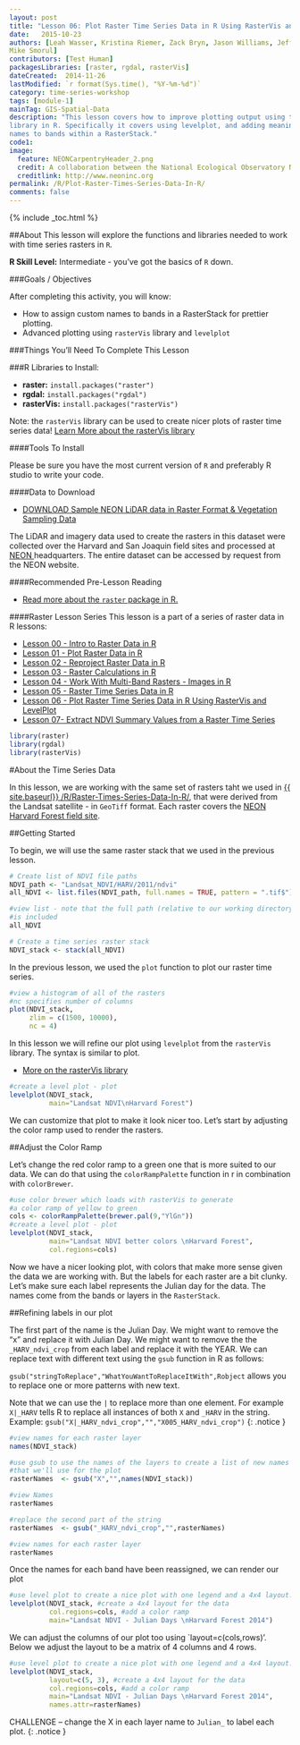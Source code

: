 ```yaml
---
layout: post
title: "Lesson 06: Plot Raster Time Series Data in R Using RasterVis and LevelPlot"
date:   2015-10-23
authors: [Leah Wasser, Kristina Riemer, Zack Bryn, Jason Williams, Jeff Hollister, 
Mike Smorul]
contributors: [Test Human]
packagesLibraries: [raster, rgdal, rasterVis]
dateCreated:  2014-11-26
lastModified: `r format(Sys.time(), "%Y-%m-%d")`
category: time-series-workshop
tags: [module-1]
mainTag: GIS-Spatial-Data
description: "This lesson covers how to improve plotting output using the rasterVis
library in R. Specifically it covers using levelplot, and adding meaningful custom 
names to bands within a RasterStack."
code1: 
image:
  feature: NEONCarpentryHeader_2.png
  credit: A collaboration between the National Ecological Observatory Network (NEON) and Data Carpentry
  creditlink: http://www.neoninc.org
permalink: /R/Plot-Raster-Times-Series-Data-In-R/
comments: false
---
```


{% include _toc.html %}

##About
This lesson will explore the functions and libraries needed to work with time series
rasters in `R`. 

**R Skill Level:** Intermediate - you've got the basics of `R` down.

<div id="objectives" markdown="1">

###Goals / Objectives

After completing this activity, you will know:

* How to assign custom names to bands in a RasterStack for prettier plotting.
* Advanced plotting using `rasterVis` library and `levelplot`

###Things You'll Need To Complete This Lesson

###R Libraries to Install:

* **raster:** `install.packages("raster")`
* **rgdal:** `install.packages("rgdal")`
* **rasterVis:** `install.packages("rasterVis")`

Note: the `rasterVis` library can be used to create nicer plots of raster time
series data! <a href="https://cran.r-project.org/web/packages/rasterVis/rasterVis.pdf"
target="_blank">Learn More about the rasterVis library</a>

####Tools To Install

Please be sure you have the most current version of `R` and preferably
R studio to write your code.


####Data to Download

* <a href="http://figshare.com/articles/NEON_AOP_Hyperspectral_Teaching_Dataset_SJER_and_Harvard_forest/1580086" class="btn btn-success"> DOWNLOAD Sample NEON LiDAR data in Raster Format & Vegetation Sampling Data</a>


The LiDAR and imagery data used to create the rasters in this dataset were 
collected over the Harvard and San Joaquin field sites 
and processed at <a href="http://www.neoninc.org" target="_blank" >NEON </a> 
headquarters. The entire dataset can be accessed by request from the NEON website.  

####Recommended Pre-Lesson Reading


* <a href="http://cran.r-project.org/web/packages/raster/raster.pdf" target="_blank">
Read more about the `raster` package in R.</a>

####Raster Lesson Series 
This lesson is a part of a series of raster data in R lessons:

* [Lesson 00 - Intro to Raster Data in R]({{ site.baseurl}}/R/Introduction-to-Raster-Data-In-R/)
* [Lesson 01 - Plot Raster Data in R]({{ site.baseurl}}/R/Plot-Rasters-In-R/)
* [Lesson 02 - Reproject Raster Data in R]({{ site.baseurl}}/R/Reproject-Raster-In-R/)
* [Lesson 03 - Raster Calculations in R]({{ site.baseurl}}/R/Raster-Calculations-In-R/)
* [Lesson 04 - Work With Multi-Band Rasters - Images in R]({{ site.baseurl}}/R/Multi-Band-Rasters-In-R/)
* [Lesson 05 - Raster Time Series Data in R]({{ site.baseurl}}/R/Raster-Times-Series-Data-In-R/)
* [Lesson 06 - Plot Raster Time Series Data in R Using RasterVis and LevelPlot]({{ site.baseurl}}/R/Plot-Raster-Times-Series-Data-In-R/)
* [Lesson 07- Extract NDVI Summary Values from a Raster Time Series]({{ site.baseurl}}/R/Extract-NDVI-From-Rasters-In-R/)
</div>

```r

library(raster)
library(rgdal)
library(rasterVis)

```

#About the Time Series Data

In this lesson, we are working with the same set of rasters taht we used in 
[{{ site.baseurl}} /R/Raster-Times-Series-Data-In-R/ ](Lesson 05 - Time Series Rasters in R), 
that were derived from the Landsat satellite - in `GeoTiff` format. Each
raster covers the <a href="http://www.neoninc.org/science-design/field-sites/harvard-forest" target="_blank">NEON Harvard Forest field site</a>.


##Getting Started 

To begin, we will use the same raster stack that we used in the previous lesson.


```r

# Create list of NDVI file paths
NDVI_path <- "Landsat_NDVI/HARV/2011/ndvi"
all_NDVI <- list.files(NDVI_path, full.names = TRUE, pattern = ".tif$")

#view list - note that the full path (relative to our working directory)
#is included
all_NDVI

# Create a time series raster stack
NDVI_stack <- stack(all_NDVI)

```

In the previous lesson, we used the `plot` function
to plot our raster time series.

```r

#view a histogram of all of the rasters
#nc specifies number of columns
plot(NDVI_stack, 
     zlim = c(1500, 10000), 
     nc = 4)

``` 

In this lesson we will refine our plot using `levelplot` from the `rasterVis`
library. The syntax is similar to plot.

* <a href="http://oscarperpinan.github.io/rastervis/" target="_blank">More on the rasterVis library</a>

```r

#create a level plot - plot
levelplot(NDVI_stack,
          main="Landsat NDVI\nHarvard Forest")

```

We can customize that plot to make it look nicer too. Let's start by adjusting 
the color ramp used to render the rasters.

##Adjust the Color Ramp

Let's change the red color ramp to a green one that is more suited to our data.
We can do that using the `colorRampPalette` function in r in combination with 
`colorBrewer`. 

``` r

#use color brewer which loads with rasterVis to generate
#a color ramp of yellow to green
cols <- colorRampPalette(brewer.pal(9,"YlGn"))
#create a level plot - plot
levelplot(NDVI_stack,
          main="Landsat NDVI better colors \nHarvard Forest",
          col.regions=cols)


```

Now we have a nicer looking plot, with colors that make more sense given the 
data we are working with. But the labels for each raster are a bit clunky. 
Let's make sure each label represents the Julian day for the data. The names
come from the bands or layers in the `RasterStack`.

##Refining labels in our plot 

The first part of the name is the Julian Day. We might want to remove the "x" and 
replace it with Julian Day. We might want to remove the  the `_HARV_ndvi_crop` 
from each label and replace it with the YEAR. We can replace text with different 
text using the `gsub` function in R as follows: 

`gsub("stringToReplace","WhatYouWantToReplaceItWith",Robject` allows you to 
replace one or more patterns with new text. 

Note that we can use the `|` to replace more than one element. For example
`X|_HARV` tells R to replace all instances of both `X` and `_HARV` in the string.
Example: 
`gsub("X|_HARV_ndvi_crop","","X005_HARV_ndvi_crop")`
{: .notice }


```r

#view names for each raster layer
names(NDVI_stack)

#use gsub to use the names of the layers to create a list of new names
#that we'll use for the plot 
rasterNames  <- gsub("X","",names(NDVI_stack))

#view Names
rasterNames

#replace the second part of the string
rasterNames  <- gsub("_HARV_ndvi_crop","",rasterNames)

#view names for each raster layer
rasterNames
```

Once the names for each band have been reassigned, we can render our plot

```r

#use level plot to create a nice plot with one legend and a 4x4 layout.
levelplot(NDVI_stack, #create a 4x4 layout for the data
          col.regions=cols, #add a color ramp
          main="Landsat NDVI - Julian Days \nHarvard Forest 2014")

```

We can adjust the columns of our plot too using `layout=c(cols,rows)'. Below
we adjust the layout to be a matrix of 4 columns and 4 rows.

```r
#use level plot to create a nice plot with one legend and a 4x4 layout.
levelplot(NDVI_stack,
          layout=c(5, 3), #create a 4x4 layout for the data
          col.regions=cols, #add a color ramp
          main="Landsat NDVI - Julian Days \nHarvard Forest 2014",
          names.attr=rasterNames)
```

CHALLENGE -- change the X in each layer name to `Julian_` to label each plot.
{: .notice }




